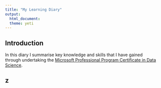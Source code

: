 ```yaml
---
title: "My Learning Diary"
output:
  html_document:
  theme: yeti
---
```


## Introduction

In this diary I summarise key knowledge and skills that I have gained through undertaking the [Microsoft Professional Program Certificate in Data Science](https://www.edx.org/microsoft-professional-program-certficate-data-science).

## z